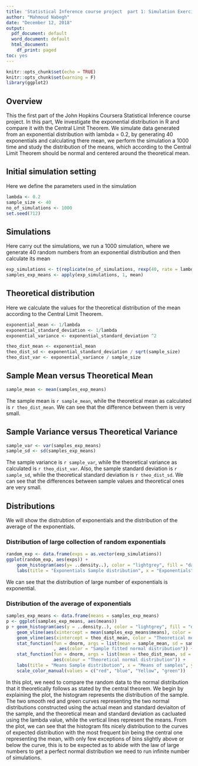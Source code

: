 ```yaml
---
title: 'Statistical Inference course project  part 1: Simulation Exercise'
author: "Mahmoud Nabegh"
date: "December 12, 2018"
output:
  pdf_document: default
  word_document: default
  html_document:
    df_print: paged
toc: yes
---
```


```r
knitr::opts_chunk$set(echo = TRUE)
knitr::opts_chunk$set(warning = F)
library(ggplot2)
```

## Overview

This the first part of the John Hopkins Coursera Statistical Inference course project. In this part, We investigate the exponential distribution in R and compare it with the Central Limit Theorem. We simulate data generated from an exponential distribution with lambda = 0.2, by generating 40 exponentials and calculating there mean, we perform the simulation a 1000 time and study the distribution of the means, which according to the Central Limit Theorem should be normal and centered around the theoretical mean.

## Initial simulation setting
Here we define the parameters used in the simulation

```r
lambda <- 0.2
sample_size <- 40
no_of_simulations <- 1000
set.seed(712)
```

## Simulations
Here carry out the simulations, we run a 1000 simulation, where we generate 40 random numbers from an exponential distribution and  then calculate its mean
```r
exp_simulations <- t(replicate(no_of_simulations, rexp(40, rate = lambda)))
samples_exp_means <- apply(exp_simulations, 1, mean)
```

## Theoretical distribution

Here we calculate the values for the theoretical distribution of the mean according to the Central Limit Theorem.

```r

exponential_mean <- 1/lambda
exponential_standard_deviation <- 1/lambda
exponential_variance <- exponential_standard_deviation ^2

theo_dist_mean <- exponential_mean
theo_dist_sd <- exponential_standard_deviation / sqrt(sample_size)
theo_dist_var <- exponential_variance / sample_size
```

## Sample Mean versus Theoretical Mean

```r
sample_mean <- mean(samples_exp_means)
```

The sample mean is `r sample_mean`, while the theoretical mean as calculated is `r theo_dist_mean`. We can see that the difference between them is very small.

## Sample Variance versus Theoretical Variance
```r
sample_var <- var(samples_exp_means)
sample_sd <- sd(samples_exp_means)
```
The sample variance is `r sample_var`, while the theoretical variance as calculated is `r theo_dist_var`. Also, the sample standard deviation is `r sample_sd`, while the theoretical standard deviation is `r theo_dist_sd`. We can see that the differences between sample values and theoretical ones are very small.

## Distributions
We will show the distrubtion of exponentials and the distribution of the average of the exponentials.

### Distribution of large collection of random exponentials

```r
random_exp <- data.frame(exps = as.vector(exp_simulations))
ggplot(random_exp, aes(exps)) +
    geom_histogram(aes(y= ..density..), color = "lightgrey", fill = "darkgrey", bins = 30) +
    labs(title = "Exponentials Sample distribution", x = "Exponentials", y = "Density")
```

We can see that the distribution of large number of exponentials is exponential.

### Distribution of the average of exponentials
```r
samples_exp_means <- data.frame(means = samples_exp_means)
p <- ggplot(samples_exp_means, aes(means))
p + geom_histogram(aes(y = ..density..), color = "lightgrey", fill = "darkgrey", bins = 30) +
    geom_vline(aes(xintercept = mean(samples_exp_means$means), color = "Sample mean")) +
    geom_vline(aes(xintercept = theo_dist_mean, color = "Theoretical mean")) +
    stat_function(fun = dnorm, args = list(mean = sample_mean, sd = sample_sd)
                  , aes(color = "Sample fitted normal distribution")) +
    stat_function(fun = dnorm, args = list(mean = theo_dist_mean, sd = theo_dist_sd),
                  aes(colour = "Theoretical normal distribution")) +
    labs(title = "Means Sample distribution", x = "Means of samples", y = "Density") +
    scale_color_manual(values = c("red", "blue", "Yellow", "green"))
```
In this plot, we need to compare the random data to the normal distribution that it theoretically follows as stated by the central theorem. We begin by explaining the plot, the histogram represents the distribution of the sample. The two smooth red and green curves representing the two normal distributions constructed using the actual mean and standard deviaiton of the sample, and the theoretical mean and standard deviation as cacluated using the lambda value, while the vertical lines represent the means. From the plot, we can see that the histogram fits nicely distribution to the curves of expected distribution with the most frequent bin being the central one representing the mean, with only few exceptions of bins slightly above or below the curve, this is to be expected as to abide with the law of large numbers to get a perfect normal distribution we need to run infinite number of simulations.